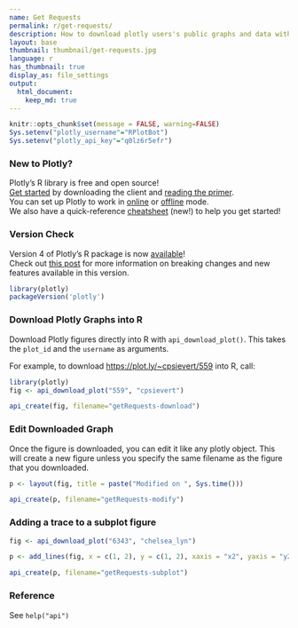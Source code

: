 ```yaml
---
name: Get Requests
permalink: r/get-requests/
description: How to download plotly users's public graphs and data with R.
layout: base
thumbnail: thumbnail/get-requests.jpg
language: r
has_thumbnail: true
display_as: file_settings
output:
  html_document:
    keep_md: true
---
```


```r
knitr::opts_chunk$set(message = FALSE, warning=FALSE)
Sys.setenv("plotly_username"="RPlotBot")
Sys.setenv("plotly_api_key"="q0lz6r5efr")
```
### New to Plotly?

Plotly's R library is free and open source!<br>
[Get started](https://plot.ly/r/getting-started/) by downloading the client and [reading the primer](https://plot.ly/r/getting-started/).<br>
You can set up Plotly to work in [online](https://plot.ly/r/getting-started/#hosting-graphs-in-your-online-plotly-account) or [offline](https://plot.ly/r/offline/) mode.<br>
We also have a quick-reference [cheatsheet](https://images.plot.ly/plotly-documentation/images/r_cheat_sheet.pdf) (new!) to help you get started!

### Version Check

Version 4 of Plotly's R package is now [available](https://plot.ly/r/getting-started/#installation)!<br>
Check out [this post](http://moderndata.plot.ly/upgrading-to-plotly-4-0-and-above/) for more information on breaking changes and new features available in this version.
```r
library(plotly)
packageVersion('plotly')
```

### Download Plotly Graphs into R

Download Plotly figures directly into R with `api_download_plot()`. This takes the `plot_id` and the `username` as arguments.

For example, to download [https://plot.ly/~cpsievert/559](https://plot.ly/~cpsievert/559) into R, call:

```r
library(plotly)
fig <- api_download_plot("559", "cpsievert")
```

```r
api_create(fig, filename="getRequests-download")
```

### Edit Downloaded Graph
Once the figure is downloaded, you can edit it like any plotly object. This will create a new figure unless you specify the same filename as the figure that you downloaded.

```r
p <- layout(fig, title = paste("Modified on ", Sys.time()))
```

```r
api_create(p, filename="getRequests-modify")
```

### Adding a trace to a subplot figure

```r
fig <- api_download_plot("6343", "chelsea_lyn")

p <- add_lines(fig, x = c(1, 2), y = c(1, 2), xaxis = "x2", yaxis = "y2")
```

```r
api_create(p, filename="getRequests-subplot")
```

### Reference

See `help("api")`